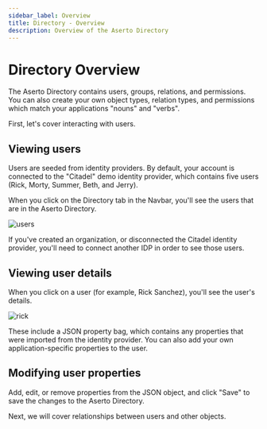 ```yaml
---
sidebar_label: Overview
title: Directory - Overview
description: Overview of the Aserto Directory
---
```


# Directory Overview

The Aserto Directory contains users, groups, relations, and permissions. You can also create your own object types, relation types, and permissions which match your applications "nouns" and "verbs".

First, let's cover interacting with users.

## Viewing users 

Users are seeded from identity providers. By default, your account is connected to the "Citadel" demo identity provider, which contains five users (Rick, Morty, Summer, Beth, and Jerry). 

When you click on the Directory tab in the Navbar, you'll see the users that are in the Aserto Directory.

![users](/users.png)

If you've created an organization, or disconnected the Citadel identity provider, you'll need to connect another IDP in order to see those users.

## Viewing user details

When you click on a user (for example, Rick Sanchez), you'll see the user's details. 

![rick](/rick.png)

These include a JSON property bag, which contains any properties that were imported from the identity provider. You can also add your own application-specific properties to the user.

## Modifying user properties

Add, edit, or remove properties from the JSON object, and click "Save" to save the changes to the Aserto Directory.

Next, we will cover relationships between users and other objects.
